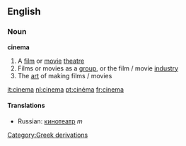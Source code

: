 ==English==
===Noun===
{{wikipedia}}
'''cinema'''
#A [[film]] or [[movie]] [[theatre]]
#Films or movies as a [[group]], or the film / movie [[industry]]
#The [[art]] of making films / movies
[[Category:Greek derivations]]

[[it:cinema]]
[[nl:cinema]]
[[pt:cinéma]]
[[fr:cinema]]
====Translations====
*Russian: [[кинотеатр]] ''m''